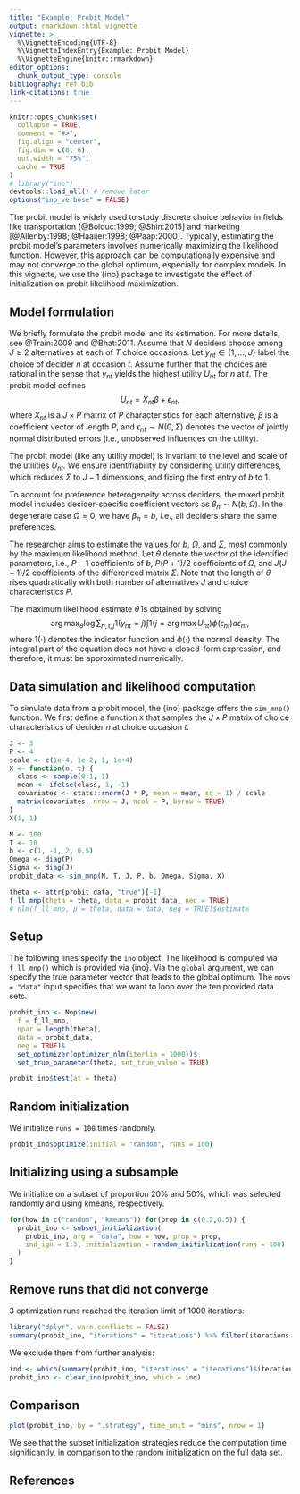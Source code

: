 ```yaml
---
title: "Example: Probit Model"
output: rmarkdown::html_vignette
vignette: >
  %\VignetteEncoding{UTF-8}
  %\VignetteIndexEntry{Example: Probit Model}
  %\VignetteEngine{knitr::rmarkdown}
editor_options: 
  chunk_output_type: console
bibliography: ref.bib
link-citations: true
---
```


```r
knitr::opts_chunk$set(
  collapse = TRUE,
  comment = "#>",
  fig.align = "center",
  fig.dim = c(8, 6), 
  out.width = "75%",
  cache = TRUE
)
# library("ino")
devtools::load_all() # remove later
options("ino_verbose" = FALSE)
```

The probit model is widely used to study discrete choice behavior in fields like transportation [@Bolduc:1999; @Shin:2015] and marketing [@Allenby:1998; @Haaijer:1998; @Paap:2000]. Typically, estimating the probit model's parameters involves numerically maximizing the likelihood function. However, this approach can be computationally expensive and may not converge to the global optimum, especially for complex models. In this vignette, we use the {ino} package to investigate the effect of initialization on probit likelihood maximization.

## Model formulation

We briefly formulate the probit model and its estimation. For more details, see @Train:2009 and @Bhat:2011. Assume that $N$ deciders choose among $J \geq 2$ alternatives at each of $T$ choice occasions. Let $y_{nt} \in \{1,\dots,J\}$ label the choice of decider $n$ at occasion $t$. Assume further that the choices are rational in the sense that $y_{nt}$ yields the highest utility $U_{nt}$ for $n$ at $t$. The probit model defines $$U_{nt} = X_{nt} \beta + \epsilon_{nt},$$ where $X_{nt}$ is a $J\times P$ matrix of $P$ characteristics for each alternative, $\beta$ is a coefficient vector of length $P$, and $\epsilon_{nt} \sim N(0,\Sigma)$ denotes the vector of jointly normal distributed errors (i.e., unobserved influences on the utility). 

The probit model (like any utility model) is invariant to the level and scale of the utilities $U_{nt}$. We ensure identifiability by considering utility differences, which reduces $\Sigma$ to $J-1$ dimensions, and fixing the first entry of $b$ to $1$.

To account for preference heterogeneity across deciders, the mixed probit model includes decider-specific coefficient vectors as $\beta_n \sim N(b, \Omega)$. In the degenerate case $\Omega = 0$, we have $\beta_n = b$, i.e., all deciders share the same preferences.
	
The researcher aims to estimate the values for $b$, $\Omega$, and $\Sigma$, most commonly by the maximum likelihood method. Let $\theta$ denote the vector of the identified parameters, i.e., $P-1$ coefficients of $b$, $P(P+1)/2$ coefficients of $\Omega$, and $J(J-1)/2$ coefficients of the differenced matrix $\Sigma$. Note that the length of $\theta$ rises quadratically with both number of alternatives $J$ and choice characteristics $P$. 

The maximum likelihood estimate $\hat{\theta}$ is obtained by solving $$\arg \max_\theta \log \sum_{n,t,j} 1(y_{nt} = j) \int 1(j = \arg \max U_{nt}) \phi(\epsilon_{nt}) d \epsilon_{nt},$$
where $1(\cdot)$ denotes the indicator function and $\phi(\cdot)$ the normal density. The integral part of the equation does not have a closed-form expression, and therefore, it must be approximated numerically.

## Data simulation and likelihood computation

To simulate data from a probit model, the {ino} package offers the `sim_mnp()` function. We first define a function `X` that samples the $J\times P$ matrix of choice characteristics of decider $n$ at choice occasion $t$. 

```r
J <- 3
P <- 4
scale <- c(1e-4, 1e-2, 1, 1e+4)
X <- function(n, t) {
  class <- sample(0:1, 1)
  mean <- ifelse(class, 1, -1)
  covariates <- stats::rnorm(J * P, mean = mean, sd = 1) / scale
  matrix(covariates, nrow = J, ncol = P, byrow = TRUE)
}
X(1, 1)
```

```r
N <- 100
T <- 10
b <- c(1, -1, 2, 0.5)
Omega <- diag(P)
Sigma <- diag(J)
probit_data <- sim_mnp(N, T, J, P, b, Omega, Sigma, X)
```

```r
theta <- attr(probit_data, "true")[-1]
f_ll_mnp(theta = theta, data = probit_data, neg = TRUE)
# nlm(f_ll_mnp, p = theta, data = data, neg = TRUE)$estimate
```

## Setup

The following lines specify the `ino` object. The likelihood is computed via `f_ll_mnp()` which is provided via {ino}. Via the `global` argument, we can specify the true parameter vector that leads to the global optimum. The `mpvs = "data"` input specifies that we want to loop over the ten provided data sets.

```r
probit_ino <- Nop$new(
  f = f_ll_mnp,
  npar = length(theta),
  data = probit_data,
  neg = TRUE)$
  set_optimizer(optimizer_nlm(iterlim = 1000))$
  set_true_parameter(theta, set_true_value = TRUE)
```

```r
probit_ino$test(at = theta)
```

## Random initialization

We initialize `runs = 100` times randomly.

```r
probit_ino$optimize(initial = "random", runs = 100)
```

## Initializing using a subsample

We initialize on a subset of proportion 20\% and 50\%, which was selected randomly and using kmeans, respectively.

```r
for(how in c("random", "kmeans")) for(prop in c(0.2,0.5)) {
  probit_ino <- subset_initialization(
    probit_ino, arg = "data", how = how, prop = prop,
    ind_ign = 1:3, initialization = random_initialization(runs = 100)
  )
}
```

## Remove runs that did not converge

3 optimization runs reached the iteration limit of 1000 iterations:

```r
library("dplyr", warn.conflicts = FALSE)
summary(probit_ino, "iterations" = "iterations") %>% filter(iterations >= 1000)
```

We exclude them from further analysis:

```r
ind <- which(summary(probit_ino, "iterations" = "iterations")$iterations >= 1000)
probit_ino <- clear_ino(probit_ino, which = ind) 
```

## Comparison

```r
plot(probit_ino, by = ".strategy", time_unit = "mins", nrow = 1)
```

We see that the subset initialization strategies reduce the computation time significantly, in comparison to the random initialization on the full data set.
	
## References

